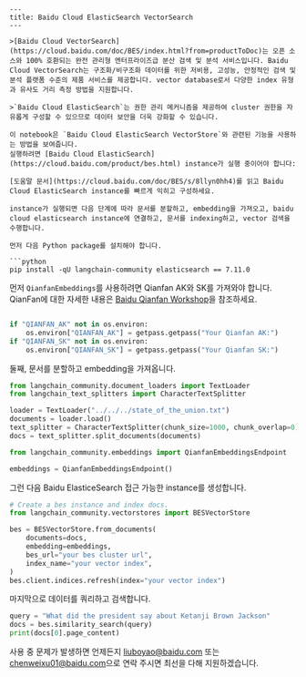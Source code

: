 ```mdx
---
title: Baidu Cloud ElasticSearch VectorSearch
---

>[Baidu Cloud VectorSearch](https://cloud.baidu.com/doc/BES/index.html?from=productToDoc)는 오픈 소스와 100% 호환되는 완전 관리형 엔터프라이즈급 분산 검색 및 분석 서비스입니다. Baidu Cloud VectorSearch는 구조화/비구조화 데이터를 위한 저비용, 고성능, 안정적인 검색 및 분석 플랫폼 수준의 제품 서비스를 제공합니다. vector database로서 다양한 index 유형과 유사도 거리 측정 방법을 지원합니다.

>`Baidu Cloud ElasticSearch`는 권한 관리 메커니즘을 제공하여 cluster 권한을 자유롭게 구성할 수 있으므로 데이터 보안을 더욱 강화할 수 있습니다.

이 notebook은 `Baidu Cloud ElasticSearch VectorStore`와 관련된 기능을 사용하는 방법을 보여줍니다.
실행하려면 [Baidu Cloud ElasticSearch](https://cloud.baidu.com/product/bes.html) instance가 실행 중이어야 합니다:

[도움말 문서](https://cloud.baidu.com/doc/BES/s/8llyn0hh4)를 읽고 Baidu Cloud ElasticSearch instance를 빠르게 익히고 구성하세요.

instance가 실행되면 다음 단계에 따라 문서를 분할하고, embedding을 가져오고, baidu cloud elasticsearch instance에 연결하고, 문서를 indexing하고, vector 검색을 수행합니다.

먼저 다음 Python package를 설치해야 합니다.

```python
pip install -qU langchain-community elasticsearch == 7.11.0
```

먼저 `QianfanEmbeddings`를 사용하려면 Qianfan AK와 SK를 가져와야 합니다. QianFan에 대한 자세한 내용은 [Baidu Qianfan Workshop](https://cloud.baidu.com/product/wenxinworkshop)을 참조하세요.

```python

if "QIANFAN_AK" not in os.environ:
    os.environ["QIANFAN_AK"] = getpass.getpass("Your Qianfan AK:")
if "QIANFAN_SK" not in os.environ:
    os.environ["QIANFAN_SK"] = getpass.getpass("Your Qianfan SK:")
```

둘째, 문서를 분할하고 embedding을 가져옵니다.

```python
from langchain_community.document_loaders import TextLoader
from langchain_text_splitters import CharacterTextSplitter

loader = TextLoader("../../../state_of_the_union.txt")
documents = loader.load()
text_splitter = CharacterTextSplitter(chunk_size=1000, chunk_overlap=0)
docs = text_splitter.split_documents(documents)

from langchain_community.embeddings import QianfanEmbeddingsEndpoint

embeddings = QianfanEmbeddingsEndpoint()
```

그런 다음 Baidu ElasticeSearch 접근 가능한 instance를 생성합니다.

```python
# Create a bes instance and index docs.
from langchain_community.vectorstores import BESVectorStore

bes = BESVectorStore.from_documents(
    documents=docs,
    embedding=embeddings,
    bes_url="your bes cluster url",
    index_name="your vector index",
)
bes.client.indices.refresh(index="your vector index")
```

마지막으로 데이터를 쿼리하고 검색합니다.

```python
query = "What did the president say about Ketanji Brown Jackson"
docs = bes.similarity_search(query)
print(docs[0].page_content)
```

사용 중 문제가 발생하면 언제든지 [liuboyao@baidu.com](mailto:liuboyao@baidu.com) 또는 [chenweixu01@baidu.com](mailto:chenweixu01@baidu.com)으로 연락 주시면 최선을 다해 지원하겠습니다.
```